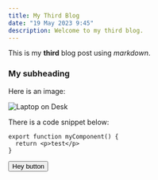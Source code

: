 ```yaml
---
title: My Third Blog
date: "19 May 2023 9:45"
description: Welcome to my third blog.
---
```


This is my **third** blog post using _markdown_.

### My subheading

Here is an image:

![Laptop on Desk](/laptop.jpg)

There is a code snippet below:

```tsx
export function myComponent() {
  return <p>test</p>
}
```

<Button>Hey button</Button>
